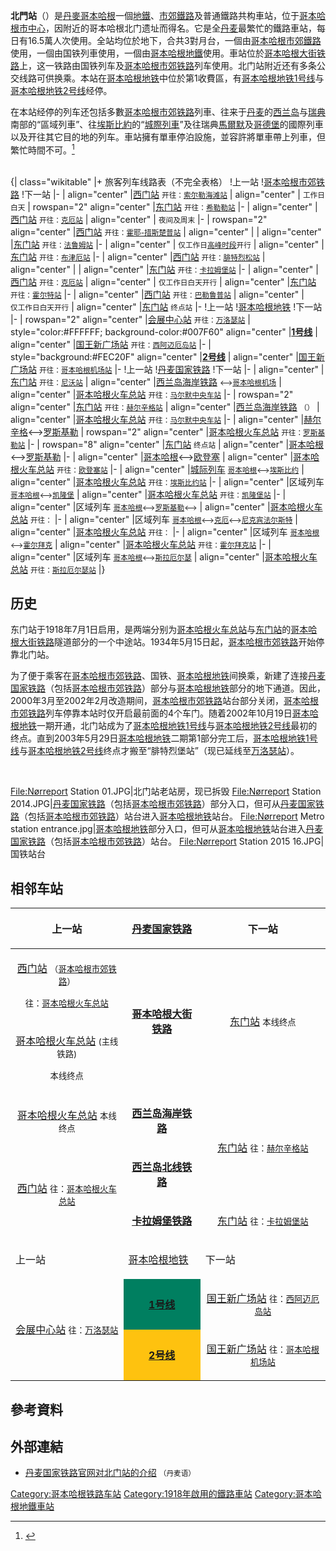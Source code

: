 {{NoteTA |G1=Transport}}
{{otheruses|北門站}}
{{Infobox station
| name = 北門站
| native_name = Nørreport Station
| type = [[丹麥國家铁路|丹麥國家铁路]]（包括[[哥本哈根市郊鐵路|哥本哈根市郊鐵路]]）、[[哥本哈根地鐵|哥本哈根地鐵]]共构车站
| image = Nørreport_metro_station.jpg
| image_caption = 
| address = {{DEN}} [[首都大区|首都大区]] [[哥本哈根市|哥本哈根市]] [[哥本哈根市中心|市中心区]]（1358）{{link-da|北城墙街|Nørre Voldgade}}13号（[[丹麦国家铁路|丹麦国家铁路]]部分）<br>{{DEN}} [[首都大区|首都大区]] [[哥本哈根市|哥本哈根市]] [[哥本哈根市中心|市中心区]]（1360）{{link-da|腓特烈堡街|Frederiksborggade}}13号（[[哥本哈根地铁|哥本哈根地铁]]部分）
| coordinates = {{Coord|55|41|00|N|12|34|18|E|type:railwaystation_region:DK|display=inline,title}}
| line = [[哥本哈根大街铁路|哥本哈根大街铁路]]<br/>[[西兰岛海岸铁路|西兰岛海岸铁路]]<br>[[西兰岛北线铁路|西兰岛北线铁路]]<br>[[卡拉姆堡铁路|卡拉姆堡铁路]]<br>[[哥本哈根地鐵1号線|哥本哈根地鐵1号線]]<br/>[[哥本哈根地鐵2号線|哥本哈根地鐵2号線]]
| other = 
| structure = 地下车站
| platform = 3
| depth = 
| levels = 2
| tracks = 6
| bus_routes = 14路<br/>25路<br/>184路<br/>185路<br/>6A路<br/>5C路<br/>15E路<br/>94N路<br/>150S路<br/>350S路
| parking = 
| bicycle = 
| baggage_check = 
| opened = 1918年7月1日<br/>2002年10月19日（地鐵）
| closed = 
| rebuilt = 1934年5月15日（引入[[哥本哈根市郊鐵路|哥本哈根市郊鐵路]]）
| electrified = 1934年（市郊鐵路）、1986年（主線）
| ADA = 
| code = Kn
| owned = [[丹麥國家鐵路|丹麥國家鐵路]]
| zone = 1
| smartcardname = 
| smartcardstatus = 
| former = 
| passengers = 
| pass_year = 
| pass_percent = 
| pass_system = 
| mpassengers = 
| services = 
| map_locator = 
| web = 
}}
'''北門站'''（{{lang-da|Nørreport Station}}）是[[丹麥|丹麥]][[哥本哈根|哥本哈根]]一個[[哥本哈根地鐵|地鐵]]、[[哥本哈根市郊鐵路|市郊鐵路]]及普通鐵路共构車站，位于[[哥本哈根市中心|哥本哈根市中心]]，因附近的哥本哈根北门遗址而得名。它是全[[丹麦|丹麦]]最繁忙的鐵路車站，每日有16.5萬人次使用。全站均位於地下，合共3對月台，一個由[[哥本哈根市郊鐵路|哥本哈根市郊鐵路]]使用，一個由国铁列車使用，一個由[[哥本哈根地鐵|哥本哈根地鐵]]使用。車站位於[[哥本哈根大街铁路|哥本哈根大街铁路]]上，这一铁路由国铁列车及[[哥本哈根市郊铁路|哥本哈根市郊铁路]]列车使用。北门站附近还有多条公交线路可供换乘。本站在[[哥本哈根地铁|哥本哈根地铁]]中位於第1收費區，有[[哥本哈根地铁1号线|哥本哈根地铁1号线]]与[[哥本哈根地铁2号线|哥本哈根地铁2号线]]经停。

在本站经停的列车还包括多數[[哥本哈根市郊铁路|哥本哈根市郊铁路]]列車、往来于[[丹麦|丹麦]]的[[西兰岛|西兰岛]]与[[瑞典|瑞典]]南部的“區域列車”、往[[埃斯比約|埃斯比約]]的“[[城际列车|城際列車]]”及往瑞典[[馬爾默|馬爾默]]及[[哥德堡|哥德堡]]的國際列車以及开往其它目的地的列车。車站擁有單車停泊設施，並容許將單車帶上列車，但繁忙時間不可。<ref>{{Cite web|title=谷歌地图上的相关卫星图|url=https://www.google.com.hk/maps/@55.681914,12.5713036,15z/data=!3m1!1e3|accessdate=2020-01-14|author=|date=|format=|work=|publisher=|language=zh-CN|archive-date=2020-01-14|archive-url=https://web.archive.org/web/20200114234814/https://www.google.com.hk/maps/@55.681914,12.5713036,15z/data=!3m1!1e3|dead-url=no}}</ref>

<br />
{| class="wikitable"
|+
旅客列车线路表（不完全表格）
!上一站
![[哥本哈根市郊铁路|哥本哈根市郊铁路]]
!下一站
|-
| align="center" |[[西门站_(哥本哈根)|西门站]]
<small>开往：[[索尔勒海滩站|索尔勒海滩站]]</small>
| align="center" |'''{{S-train service small|A}}'''
<small>工作日白天</small>
| rowspan="2" align="center" |[[东门站_(哥本哈根)|东门站]]
<small>开往：[[希勒勒站|希勒勒站]]</small>
|-
| align="center" |[[西门站_(哥本哈根)|西门站]]
<small>开往：[[克厄站|克厄站]]</small>
| align="center" |'''{{S-train service small|A}}'''
<small>夜间及周末</small>
|-
| rowspan="2" align="center" |[[西门站_(哥本哈根)|西门站]]
<small>开往：[[霍耶-措斯楚普站|霍耶-措斯楚普站]]</small>
| align="center" |'''{{S-train service small|B}}'''
| align="center" |[[东门站_(哥本哈根)|东门站]]
<small>开往：[[法鲁姆站|法鲁姆站]]</small>
|-
| align="center" |'''{{S-train service small|Bx}}'''
<small>仅工作日[[高峰时段|高峰时段]]开行</small>
| align="center" |[[东门站_(哥本哈根)|东门站]]
<small>开往：[[布津厄站|布津厄站]]</small>
|-
| align="center" |[[西门站_(哥本哈根)|西门站]]
<small>开往：[[腓特烈松站|腓特烈松站]]</small>
| align="center" |'''{{S-train service small|C}}'''
| align="center" |[[东门站_(哥本哈根)|东门站]]
<small>开往：[[卡拉姆堡站|卡拉姆堡站]]</small>
|-
| align="center" |[[西门站_(哥本哈根)|西门站]]
<small>开往：[[克厄站|克厄站]]</small>
| align="center" |'''{{S-train service small|E}}'''
<small>仅工作日白天开行</small>
| align="center" |[[东门站_(哥本哈根)|东门站]]
<small>开往：[[霍尔特站|霍尔特站]]</small>
|-
| align="center" |[[西门站_(哥本哈根)|西门站]]
<small>开往：[[巴勒鲁普站|巴勒鲁普站]]</small>
| align="center" |'''{{S-train service small|H}}'''<br/><small>仅工作日白天开行</small>
| align="center" |[[东门站_(哥本哈根)|东门站]]
<small>终点站</small>
|-
!上一站
![[哥本哈根地铁|哥本哈根地铁]]
!下一站
|-
| rowspan="2" align="center" |[[会展中心站_(哥本哈根地铁)|会展中心站]]
<small>开往：[[万洛瑟站|万洛瑟站]]</small>
| style="color:#FFFFFF; background-color:#007F60" align="center" |'''[[哥本哈根地铁1号线|1号线]]'''
| align="center" |[[国王新广场站|国王新广场站]]
<small>开往：[[西阿迈厄岛站|西阿迈厄岛站]]</small>
|-
| style="background:#FEC20F" align="center" |'''[[哥本哈根地铁2号线|2号线]]'''
| align="center" |[[国王新广场站|国王新广场站]]
<small>开往：[[哥本哈根机场站_(哥本哈根地铁)|哥本哈根机场站]]</small>
|-
!上一站
![[丹麦国家铁路|丹麦国家铁路]]
!下一站
|-
| align="center" |[[东门站_(哥本哈根)|东门站]]
<small>开往：[[尼沃站|尼沃站]]</small>
| align="center" |[[西兰岛海岸铁路|西兰岛海岸铁路]]
<small>{{link-da|尼沃|Nivå}}⟷[[哥本哈根机场|哥本哈根机场]]</small>
| align="center" |[[哥本哈根火车总站|哥本哈根火车总站]]
<small>开往：[[马尔默中央车站|马尔默中央车站]]</small>
|-
| rowspan="2" align="center" |[[东门站_(哥本哈根)|东门站]]
<small>开往：[[赫尔辛格站|赫尔辛格站]]</small>
| align="center" |[[西兰岛海岸铁路|西兰岛海岸铁路]]
<small>（{{link-da|厄勒列车|Øresundstog}}）</small>
| align="center" |[[哥本哈根火车总站|哥本哈根火车总站]]
<small>开往：[[马尔默中央车站|马尔默中央车站]]</small>
|-
| align="center" |[[赫尔辛格|赫尔辛格]]⟷[[罗斯基勒|罗斯基勒]]
| rowspan="2" align="center" |[[哥本哈根火车总站|哥本哈根火车总站]]
<small>开往：[[罗斯基勒站|罗斯基勒站]]</small>
|-
| rowspan="8" align="center" |[[东门站_(哥本哈根)|东门站]]
<small>终点站</small>
| align="center" |[[哥本哈根|哥本哈根]]⟷[[罗斯基勒|罗斯基勒]]
|-
| align="center" |[[哥本哈根|哥本哈根]]⟷[[欧登塞|欧登塞]]
| align="center" |[[哥本哈根火车总站|哥本哈根火车总站]]
<small>开往：[[欧登塞站|欧登塞站]]</small>
|-
| align="center" |[[城际列车_(欧洲)|城际列车]]
<small>[[哥本哈根|哥本哈根]]⟷[[埃斯比约|埃斯比约]]</small>
| align="center" |[[哥本哈根火车总站|哥本哈根火车总站]]
<small>开往：[[埃斯比约站|埃斯比约站]]</small>
|-
| align="center" |区域列车
<small>[[哥本哈根|哥本哈根]]⟷[[凱隆堡自治市|凯隆堡]]</small>
| align="center" |[[哥本哈根火车总站|哥本哈根火车总站]]
<small>开往：[[凯隆堡站|凯隆堡站]]</small>
|-
| align="center" |区域列车
<small>[[哥本哈根|哥本哈根]]⟷[[罗斯基勒|罗斯基勒]]⟷{{link-da|勒兹比港|Rødbyhavn}}</small>
| align="center" |[[哥本哈根火车总站|哥本哈根火车总站]]
<small>开往：{{link-da|勒兹比港站|Rødby Færge Station}}</small>
|-
| align="center" |区域列车
<small>[[哥本哈根|哥本哈根]]⟷[[克厄自治市|克厄]]⟷[[尼克宾法尔斯特|尼克宾法尔斯特]]</small>
| align="center" |[[哥本哈根火车总站|哥本哈根火车总站]]
<small>开往：{{link-da|尼克宾法尔斯特站|Nykøbing F Station}}</small>
|-
| align="center" |区域列车
<small>[[哥本哈根|哥本哈根]]⟷[[霍爾拜克自治市|霍尔拜克]]</small>
| align="center" |[[哥本哈根火车总站|哥本哈根火车总站]]
<small>开往：[[霍尔拜克站|霍尔拜克站]]</small>
|-
| align="center" |区域列车
<small>[[哥本哈根|哥本哈根]]⟷[[斯拉厄爾瑟自治市|斯拉厄尔瑟]]</small>
| align="center" |[[哥本哈根火车总站|哥本哈根火车总站]]
<small>开往：[[斯拉厄尔瑟站|斯拉厄尔瑟站]]</small>
|}

==历史==
东门站于1918年7月1日启用，是两端分别为[[哥本哈根火车总站|哥本哈根火车总站]]与[[东门站_(哥本哈根)|东门站]]的[[哥本哈根大街铁路|哥本哈根大街铁路]]隧道部分的一个中途站。1934年5月15日起，[[哥本哈根市郊铁路|哥本哈根市郊铁路]]开始停靠北门站。

为了便于乘客在[[哥本哈根市郊铁路|哥本哈根市郊铁路]]、国铁、[[哥本哈根地铁|哥本哈根地铁]]间换乘，新建了连接[[丹麦国家铁路|丹麦国家铁路]]（包括[[哥本哈根市郊铁路|哥本哈根市郊铁路]]）部分与[[哥本哈根地铁|哥本哈根地铁]]部分的地下通道。因此，2000年3月至2002年2月改造期间，[[哥本哈根市郊铁路|哥本哈根市郊铁路]]站台部分关闭，[[哥本哈根市郊铁路|哥本哈根市郊铁路]]列车停靠本站时仅开启最前面的4个车门。随着2002年10月19日[[哥本哈根地铁|哥本哈根地铁]]一期开通，北门站成为了[[哥本哈根地铁1号线|哥本哈根地铁1号线]]与[[哥本哈根地铁2号线|哥本哈根地铁2号线]]最初的终点。直到2003年5月29日[[哥本哈根地铁|哥本哈根地铁]]二期第1部分完工后，[[哥本哈根地铁1号线|哥本哈根地铁1号线]]与[[哥本哈根地铁2号线|哥本哈根地铁2号线]]终点才搬至“腓特烈堡站”（现已延线至[[万洛瑟站|万洛瑟站]]）。

<br />

<gallery widths="200" heights="140" perrow="3">
File:Nørreport Station 01.JPG|北门站老站房，现已拆毁
File:Nørreport Station 2014.JPG|[[丹麦国家铁路|丹麦国家铁路]]（包括[[哥本哈根市郊铁路|哥本哈根市郊铁路]]）部分入口，但可从[[丹麦国家铁路|丹麦国家铁路]]（包括[[哥本哈根市郊铁路|哥本哈根市郊铁路]]）站台进入[[哥本哈根地铁|哥本哈根地铁]]站台。
File:Nørreport Metro station entrance.jpg|[[哥本哈根地铁|哥本哈根地铁]]部分入口，但可从[[哥本哈根地铁|哥本哈根地铁]]站台进入[[丹麦国家铁路|丹麦国家铁路]]（包括[[哥本哈根市郊铁路|哥本哈根市郊铁路]]）站台。
File:Nørreport Station 2015 16.JPG|国铁站台
</gallery>

== 相邻车站 ==
{| class="wikitable"
!上一站
![[丹麦国家铁路|丹麦国家铁路]]
!下一站
|-
| align="center" |[[西门站_(哥本哈根)|西门站]]
<small>（[[哥本哈根市郊铁路|哥本哈根市郊铁路]]）</small>

<small>往：[[哥本哈根火车总站|哥本哈根火车总站]]</small>
| rowspan="2" align="center" |'''[[哥本哈根大街铁路|哥本哈根大街铁路]]'''
| rowspan="2" align="center" |[[东门站_(哥本哈根)|东门站]]
<small>本线终点</small>
|-
| align="center" |[[哥本哈根火车总站|哥本哈根火车总站]]
<small>(主线铁路)</small>

<small>本线终点</small>
|-
| align="center" |[[哥本哈根火车总站|哥本哈根火车总站]]
<small>本线终点</small>
| align="center" |'''[[西兰岛海岸铁路|西兰岛海岸铁路]]'''
| rowspan="2" align="center" |[[东门站_(哥本哈根)|东门站]]
<small>往：[[赫尔辛格站|赫尔辛格站]]</small>
|-
| rowspan="2" align="center" |[[西门站_(哥本哈根)|西门站]]
<small>往：[[哥本哈根火车总站|哥本哈根火车总站]]</small>
| align="center" |'''[[西兰岛北线铁路|西兰岛北线铁路]]'''
|-
| align="center" |'''[[卡拉姆堡铁路|卡拉姆堡铁路]]'''
| align="center" |[[东门站_(哥本哈根)|东门站]]
<small>往：[[卡拉姆堡站|卡拉姆堡站]]</small>
|-
!上一站
![[哥本哈根地铁|哥本哈根地铁]]
!下一站
|-
| rowspan="2" align="center" |[[会展中心站_(哥本哈根地铁)|会展中心站]]
<small>往：[[万洛瑟站|万洛瑟站]]</small>
| style="color:#FFFFFF; background-color:#007F60" align="center" |'''[[哥本哈根地铁1号线|1号线]]'''
| align="center" |[[国王新广场站|国王新广场站]]
<small>往：[[西阿迈厄岛站|西阿迈厄岛站]]</small>
|-
| style="background:#FEC20F" align="center" |'''[[哥本哈根地铁2号线|2号线]]'''
| align="center" |[[国王新广场站|国王新广场站]]
<small>往：[[哥本哈根机场站_(哥本哈根地铁)|哥本哈根机场站]]</small>
|}


==參考資料==
{{reflist}}

==外部連結==
{{Commonscat-inline|Nørreport Station}}

*[https://www.dsb.dk/kundeservice/stationer/norreport/ 丹麦国家铁路官网对北门站的介绍]{{Wayback|url=https://www.dsb.dk/kundeservice/stationer/norreport/ |date=20191019141345 }} <small>（丹麦语）</small>

{{哥本哈根地鐵1號線}}
{{哥本哈根地鐵2號線}}
[[Category:哥本哈根铁路车站|Category:哥本哈根铁路车站]]
[[Category:1918年啟用的鐵路車站|Category:1918年啟用的鐵路車站]]
[[Category:哥本哈根地鐵車站|Category:哥本哈根地鐵車站]]
